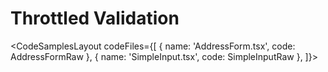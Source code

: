 
# Throttled Validation

<CodeSamplesLayout
  codeFiles={[
    { name: 'AddressForm.tsx', code: AddressFormRaw },
    { name: 'SimpleInput.tsx', code: SimpleInputRaw },
  ]}>
  <AddressForm />
</CodeSamplesLayout>
